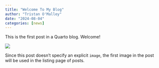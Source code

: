 ```yaml
---
title: "Welcome To My Blog"
author: "Tristan O'Malley"
date: "2024-08-04"
categories: [news]
---
```


This is the first post in a Quarto blog. Welcome!

![](thumbnail.jpg)

Since this post doesn't specify an explicit `image`, the first image in the post will be used in the listing page of posts.

